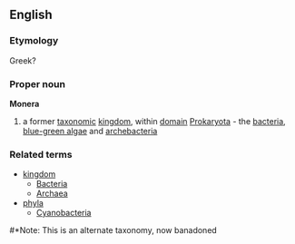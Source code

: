 ==English==
===Etymology===
Greek?
===Proper noun===
{{wikipedia}}
'''Monera'''
#a former [[taxonomic]] [[kingdom]], within [[domain]] [[Prokaryota]] - the [[bacteria]], [[blue-green alga]]e and [[archebacteria]]
===Related terms===
{{wikispecies}}
*[[kingdom]]
**[[Bacteria]]
**[[Archaea]]
*[[phyla]]
**[[Cyanobacteria]]
#*Note: This is an alternate taxonomy, now banadoned